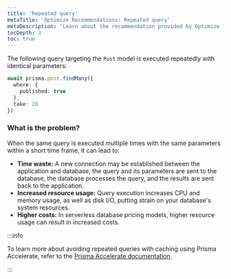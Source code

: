 ```yaml
---
title: 'Repeated query'
metaTitle: 'Optimize Recommendations: Repeated query'
metaDescription: "Learn about the recommendation provided by Optimize for repeated queries."
tocDepth: 3
toc: true
---
```


The following query targeting the `Post` model is executed repeatedly with identical parameters:

```ts
await prisma.post.findMany({
  where: {
    published: true
  },
  take: 20
})
```

### What is the problem?

When the same query is executed multiple times with the same parameters within a short time frame, it can lead to:

- **Time waste:** A new connection may be established between the application and database, the query and its parameters are sent to the database, the database processes the query, and the results are sent back to the application.
- **Increased resource usage:** Query execution increases CPU and memory usage, as well as disk I/O, putting strain on your database's system resources.
- **Higher costs:** In serverless database pricing models, higher resource usage can result in increased costs.

:::info

To learn more about avoiding repeated queries with caching using Prisma Accelerate, refer to the [Prisma Accelerate documentation](/accelerate/caching).

:::